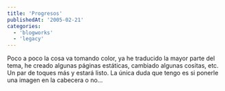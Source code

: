 ```yaml
---
title: 'Progresos'
publishedAt: '2005-02-21'
categories:
  - 'blogworks'
  - 'legacy'
---
```


Poco a poco la cosa va tomando color, ya he traducido la mayor parte del tema, he creado algunas páginas estáticas, cambiado algunas cositas, etc. Un par de toques más y estará listo. La única duda que tengo es si ponerle una imagen en la cabecera o no...
